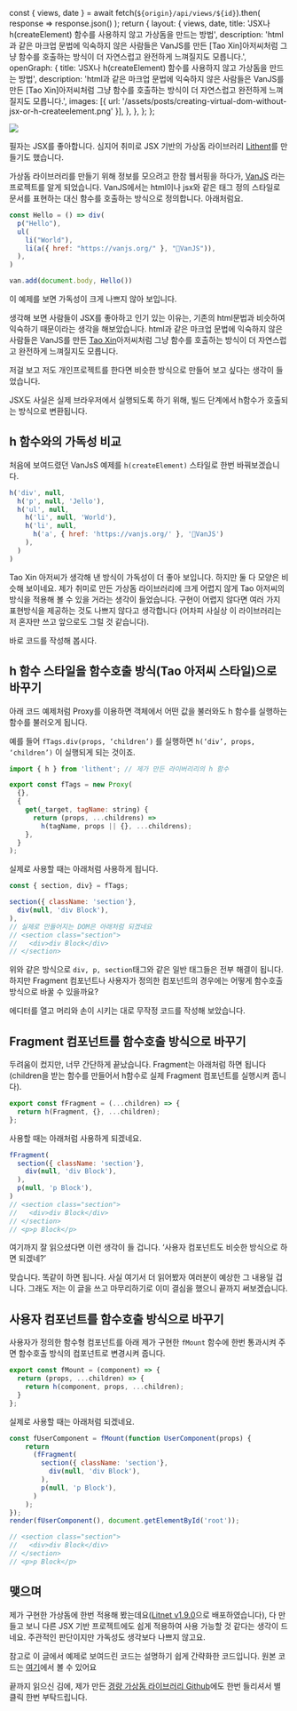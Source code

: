   const { views, date } = await fetch(`${origin}/api/views/${id}`).then(
    response => response.json()
  );
  return {
    layout: {
      views,
      date,
      title: 'JSX나 h(createElement) 함수를 사용하지 않고 가상돔을 만드는 방법',
      description:
        'html과 같은 마크업 문법에 익숙하지 않은 사람들은 VanJS를 만든 [Tao Xin]아저씨처럼 그냥 함수를 호출하는 방식이 더 자연스럽고 완전하게 느껴질지도 모릅니다.',
      openGraph: {
        title: 'JSX나 h(createElement) 함수를 사용하지 않고 가상돔을 만드는 방법',
        description:
          'html과 같은 마크업 문법에 익숙하지 않은 사람들은 VanJS를 만든 [Tao Xin]아저씨처럼 그냥 함수를 호출하는 방식이 더 자연스럽고 완전하게 느껴질지도 모릅니다.',
        images: [{ url: '/assets/posts/creating-virtual-dom-without-jsx-or-h-createelement.png' }],
      },
    },
  };
};

<img src="/assets/posts/creating-virtual-dom-without-jsx-or-h-createelement.png" />

필자는 JSX를 좋아합니다. 심지어 취미로 JSX 기반의 가상돔 라이브러리 [Lithent](https://github.com/superlucky84/lithent)를 만들기도 했습니다.

가상돔 라이브러리를 만들기 위해 정보를 모으려고 한참 웹서핑을 하다가, [VanJS](https://vanjs.org/) 라는 프로젝트를 알게 되었습니다. VanJS에서는 html이나 jsx와 같은 태그 정의 스타일로 문서를 표현하는 대신 함수를 호출하는 방식으로 정의합니다. 아래처럼요.

```javascript
const Hello = () => div(
  p("Hello"),
  ul(
    li("World"),
    li(a({ href: "https://vanjs.org/" }, "🍦VanJS")),
  ),
)

van.add(document.body, Hello())
```

이 예제를 보면 가독성이 크게 나쁘지 않아 보입니다.

생각해 보면 사람들이 JSX를 좋아하고 인기 있는 이유는, 기존의 html문법과 비슷하여 익숙하기 때문이라는 생각을 해보았습니다. html과 같은 마크업 문법에 익숙하지 않은 사람들은 VanJS를 만든 [Tao Xin](https://vanjs.org/about)아저씨처럼 그냥 함수를 호출하는 방식이 더 자연스럽고 완전하게 느껴질지도 모릅니다.

저걸 보고 저도 개인프로젝트를 한다면 비슷한 방식으로 만들어 보고 싶다는 생각이 들었습니다.

JSX도 사실은 실제 브라우저에서 실행되도록 하기 위해, 빌드 단계에서 h함수가 호출되는 방식으로 변환됩니다.

## h 함수와의 가독성 비교

처음에 보여드렸던 VanJsS 예제를 `h(createElement)` 스타일로 한번 바꿔보겠습니다.

```javascript
h('div', null,
  h('p', null, 'Jello'),
  h('ul', null,
    h('li', null, 'World'),
    h('li', null,
      h('a', { href: 'https://vanjs.org/' }, '🍦VanJS')
    ),
  )
)
```

Tao Xin 아저씨가 생각해 낸 방식이 가독성이 더 좋아 보입니다. 하지만 둘 다 모양은 비슷해 보이네요. 제가 취미로 만든 가상돔 라이브러리에 크게 어렵지 않게 Tao 아저씨의 방식을 적용해 볼 수 있을 거라는 생각이 들었습니다. 구현이 어렵지 않다면 여러 가지 표현방식을 제공하는 것도 나쁘지 않다고 생각합니다 (어차피 사실상 이 라이브러리는 저 혼자만 쓰고 앞으로도 그럴 것 같습니다).

바로 코드를 작성해 봅시다.


## h 함수 스타일을 함수호출 방식(Tao 아저씨 스타일)으로 바꾸기

아래 코드 예제처럼 Proxy를 이용하면 객체에서 어떤 값을 불러와도 h 함수를 실행하는 함수를 불러오게 됩니다.

예를 들어 `fTags.div(props, ‘children’)` 를 실행하면 `h(‘div’, props, ‘children’)` 이 실행되게 되는 것이죠.

```javascript
import { h } from 'lithent'; // 제가 만든 라이버리리의 h 함수

export const fTags = new Proxy(
  {},
  {
    get(_target, tagName: string) {
      return (props, ...childrens) =>
        h(tagName, props || {}, ...childrens);
    },
  }
);
```

실제로 사용할 때는 아래처럼 사용하게 됩니다.

```javascript
const { section, div} = fTags;

section({ className: 'section'}, 
  div(null, 'div Block'),
),
// 실제로 만들어지는 DOM은 아래처럼 되겠네요
// <section class="section">
//   <div>div Block</div>
// </section>
```

위와 같은 방식으로 `div, p, section`태그와 같은 일반 태그들은 전부 해결이 됩니다. 하지만 Fragment 컴포넌트나 사용자가 정의한 컴포넌트의 경우에는 어떻게 함수호출 방식으로 바꿀 수 있을까요?

에디터를 열고 머리와 손이 시키는 대로 무작정 코드를 작성해 보았습니다.


## Fragment 컴포넌트를 함수호출 방식으로 바꾸기

두려움이 컸지만, 너무 간단하게 끝났습니다. Fragment는 아래처럼 하면 됩니다(children을 받는 함수를 만들어서 h함수로 실제 Fragment 컴포넌트를 실행시켜 줍니다).


```javascript
export const fFragment = (...children) => {
  return h(Fragment, {}, ...children);
};
```

사용할 때는 아래처럼 사용하게 되겠네요.

```javascript
fFragment(
  section({ className: 'section'}, 
    div(null, 'div Block'),
  ),
  p(null, 'p Block'),
)
// <section class="section">
//   <div>div Block</div>
// </section>
// <p>p Block</p>
```

여기까지 잘 읽으셨다면 이런 생각이 들 겁니다. ‘사용자 컴포넌트도 비슷한 방식으로 하면 되겠네?’

맞습니다. 똑같이 하면 됩니다. 사실 여기서 더 읽어봤자 여러분이 예상한 그 내용일 겁니다. 그래도 저는 이 글을 쓰고 마무리하기로 이미 결심을 했으니 끝까지 써보겠습니다.



## 사용자 컴포넌트를 함수호출 방식으로 바꾸기

사용자가 정의한 함수형 컴포넌트를 아래 제가 구현한 `fMount` 함수에 한번 통과시켜 주면 함수호출 방식의 컴포넌트로 변경시켜 줍니다.

```javascript
export const fMount = (component) => {
  return (props, ...children) => {
    return h(component, props, ...children);
  }
};
```

실제로 사용할 때는 아래처럼 되겠네요.

```javascript
const fUserComponent = fMount(function UserComponent(props) {
    return
      (fFragment(
        section({ className: 'section'}, 
          div(null, 'div Block'),
        ),
        p(null, 'p Block'),
      )
    );
});
render(fUserComponent(), document.getElementById('root'));

// <section class="section">
//   <div>div Block</div>
// </section>
// <p>p Block</p>
```

## 맺으며


제가 구현한 가상돔에 한번 적용해 봤는데요([Litnet v1.9.0](https://www.npmjs.com/package/lithent)으로 배포하였습니다), 다 만들고 보니 다른 JSX 기반 프로젝트에도 쉽게 적용하여 사용 가능할 것 같다는 생각이 드네요. 주관적인 판단이지만 가독성도 생각보다 나쁘지 않고요.

참고로 이 글에서 예제로 보여드린 코드는 설명하기 쉽게 간략화한 코드입니다. 원본 코드는 [여기](https://github.com/superlucky84/lithent/blob/master/ftags/src/index.ts)에서 볼 수 있어요

끝까지 읽으신 김에, 제가 만든 [경량 가상돔 라이브러리 Github](https://github.com/superlucky84/lithent)에도 한번 들리셔서 별 클릭 한번 부탁드립니다.



































